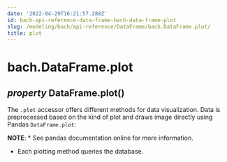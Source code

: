 ```yaml
---
date: '2022-04-29T16:21:57.288Z'
id: bach-api-reference-data-frame-bach-data-frame-plot
slug: /modeling/bach/api-reference/DataFrame/bach.DataFrame.plot/
title: plot
---
```


# bach.DataFrame.plot

<div>
<h2 class="signature-class"><span class="type-annotation"><em>property</em></span> <span class="additional-name">DataFrame.</span><span class="name">plot(</span>)</h2>


<div class="content">

The `.plot` accessor offers different methods for data visualization. Data is preprocessed based
on the kind of plot and draws image directly using Pandas `DataFrame.plot`:

**NOTE**: * See pandas documentation online for more information.

* Each plotting method queries the database.


</div>

</div>
